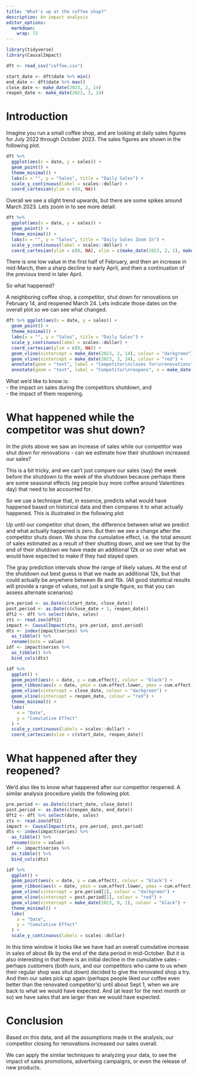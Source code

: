```yaml
---
title: "What's up at the coffee shop?"
description: An impact analysis
editor_options: 
  markdown: 
    wrap: 72
---
```


```r
library(tidyverse)
library(CausalImpact)

dft <- read_csv("coffee.csv")

start_date <- dft$date %>% min()
end_date <- dft$date %>% max()
close_date <- make_date(2023, 2, 14)
reopen_date <- make_date(2023, 3, 24)
```

# Introduction

Imagine you run a small coffee shop, and are looking at daily sales figures for July 2022 through October 2023. The sales figures are shown in the following plot.

```r
dft %>%
  ggplot(aes(x = date, y = sales)) +
  geom_point() +
  theme_minimal() +
  labs(x = "", y = "Sales", title = "Daily Sales") +
  scale_y_continuous(label = scales::dollar) +
  coord_cartesian(ylim = c(0, NA))
```

Overall we see a slight trend upwards, but there are some spikes around March 2023. Lets zoom in to see more detail:

```r
dft %>%
  ggplot(aes(x = date, y = sales)) +
  geom_point() +
  theme_minimal() +
  labs(x = "", y = "Sales", title = "Daily Sales Zoom In") +
  scale_y_continuous(label = scales::dollar) +
  coord_cartesian(ylim = c(0, NA), xlim = c(make_date(2023, 2, 1), make_date(2023, 5, 15)))
```

There is one low value in the first half of February, and then an increase in mid-March, then a sharp decline to early April, and then a continuation of the previous trend in later April.

So what happened?

A neighboring coffee shop, a competitor, shut down for renovations on February 14, and reopened March 24. Lets indicate those dates on the overall plot so we can see what changed.

```r
dft %>% ggplot(aes(x = date, y = sales)) +
  geom_point() +
  theme_minimal() +
  labs(x = "", y = "Sales", title = "Daily Sales") +
  scale_y_continuous(label = scales::dollar) +
  coord_cartesian(ylim = c(0, NA)) +
  geom_vline(xintercept = make_date(2023, 2, 14), colour = "darkgreen") +
  geom_vline(xintercept = make_date(2023, 3, 24), colour = "red") +
  annotate(geom = "text", label = "Competitor\ncloses for\nrenovations", x = make_date(2023, 2, 11), y = 3000, colour = "darkgreen", hjust = 1) +
  annotate(geom = "text", label = "Competitor\nreopens", x = make_date(2023, 3, 27), y = 3000, colour = "red", hjust = 0)
```

What we'd like to know is:  
- the impact on sales during the competitors shutdown, and  
- the impact of them reopening.  

# What happened while the competitor was shut down?

In the plots above we saw an increase of sales while our competitor was shut down for renovations - can we estimate how their shutdown increased our sales?

This is a bit tricky, and we can't just compare our sales (say) the week before the shutdown to the week of the shutdown because perhaps there are some seasonal effects (eg people buy more coffee around Valentines day) that need to be accounted for.

So we use a technique that, in essence, predicts what would have happened based on historical data and then compares it to what actually happened. This is illustrated in the following plot

Up until our competitor shut down, the difference between what we predict and what actually happened is zero. But then we see a change after the competitor shuts down. We show the cumulative effect, i.e. the total amount of sales estimated as a result of their shutting down, and we see that by the end of their shutdown we have made an additional 12k or so over what we would have expected to make if they had stayed open.

The gray prediction intervals show the range of likely values.  At the end of the shutdown out best guess is that we made an additional 12k, but that could actually be anywhere between 8k and 15k. (All good statistical results will provide a range of values, not just a single figure, so that you can assess alternate scenarios)

```r
pre.period <- as.Date(c(start_date, close_date))
post.period <- as.Date(c(close_date + 1, reopen_date))
dft2 <- dft %>% select(date, sales)
zts <- read.zoo(dft2)
impact <- CausalImpact(zts, pre.period, post.period)
dts <- index(impact$series) %>%
  as_tibble() %>%
  rename(date = value)
idf <- impact$series %>%
  as_tibble() %>%
  bind_cols(dts)

idf %>%
  ggplot() +
  geom_point(aes(x = date, y = cum.effect), colour = "black") +
  geom_ribbon(aes(x = date, ymin = cum.effect.lower, ymax = cum.effect.upper), alpha = 0.2) +
  geom_vline(xintercept = close_date, colour = "darkgreen") +
  geom_vline(xintercept = reopen_date, colour = "red") +
  theme_minimal() +
  labs(
    x = "Date",
    y = "Cumulative Effect"
  ) +
  scale_y_continuous(labels = scales::dollar) +
  coord_cartesian(xlim = c(start_date, reopen_date))
```

# What happened after they reopened?

We'd also like to know what happened after our competitor reopened. A similar analysis procedure yields the following plot.

```r
pre.period <- as.Date(c(start_date, close_date))
post.period <- as.Date(c(reopen_date, end_date))
dft2 <- dft %>% select(date, sales)
zts <- read.zoo(dft2)
impact <- CausalImpact(zts, pre.period, post.period)
dts <- index(impact$series) %>%
  as_tibble() %>%
  rename(date = value)
idf <- impact$series %>%
  as_tibble() %>%
  bind_cols(dts)

idf %>%
  ggplot() +
  geom_point(aes(x = date, y = cum.effect), colour = "black") +
  geom_ribbon(aes(x = date, ymin = cum.effect.lower, ymax = cum.effect.upper), alpha = 0.2) +
  geom_vline(xintercept = pre.period[2], colour = "darkgreen") +
  geom_vline(xintercept = post.period[1], colour = "red") +
  geom_vline(xintercept = make_date(2023, 9, 1), colour = "black") +
  theme_minimal() +
  labs(
    x = "Date",
    y = "Cumulative Effect"
  ) +
  scale_y_continuous(labels = scales::dollar)
```


In this time window it looks like we have had an overall cumulative increase in sales of about 8k by the end of the data period in mid-October. But it is also interesting in that there is an initial decline in the cumulative sales - perhaps customers (both ours, and our competitors who came to us when their regular shop was shut down) decided to give the renovated shop a try. And then our sales pick up again (perhaps people liked our coffee even better than the renovated competitor's) until about Sept 1, when we are back to what we would have expected. And (at least for the next month or so) we have sales that are larger than we would have expected. 


# Conclusion

Based on this data, and all the assumptions made in the analysis, our competitor closing for renovations increased our sales overall.

We can apply the similar techniques to analyzing your data, to see the impact of sales promotions, advertising campaigns, or even the release of new products.  
